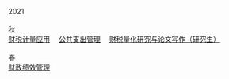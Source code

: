 2021<br>
<br>
秋<br>
[财税计量应用](https://bingyenufe.github.io/econometrics_2021/)&emsp;
[公共支出管理](https://bingyenufe.github.io/public_exp_2021/)&emsp;
[财税量化研究与论文写作（研究生）](https://bingyenufe.github.io/macro_2021/)<br>
<br>
春<br>
[财政绩效管理](https://bingyenufe.github.io/perf_budget_2021/)